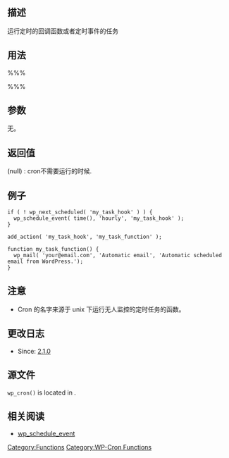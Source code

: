 {{Languages|
{{en|Function_Reference/wp_cron}}
{{ja|関数リファレンス/wp_cron}}
{{zh-cn|函数/wp_cron}}
}}

== 描述 ==

运行定时的回调函数或者定时事件的任务

== 用法 ==

%%%<?php wp_cron() ?>%%%

== 参数 ==

无。

== 返回值 ==

; (null) : cron不需要运行的时候.

== 例子 ==

<pre>
if ( ! wp_next_scheduled( 'my_task_hook' ) ) {
  wp_schedule_event( time(), 'hourly', 'my_task_hook' );
}

add_action( 'my_task_hook', 'my_task_function' );

function my_task_function() {
  wp_mail( 'your@email.com', 'Automatic email', 'Automatic scheduled email from WordPress.');
}
</pre>

== 注意 ==

* Cron 的名字来源于 unix 下运行无人监控的定时任务的函数。

== 更改日志 ==

* Since: [[Version 2.1|2.1.0]]

== 源文件 ==

<tt>wp_cron()</tt> is located in {{Trac|wp-includes/cron.php}}.

== 相关阅读 ==
* [[Function_Reference/wp_schedule_event|wp_schedule_event]]
{{Tag Footer}}
[[Category:Functions]]
[[Category:WP-Cron Functions]]